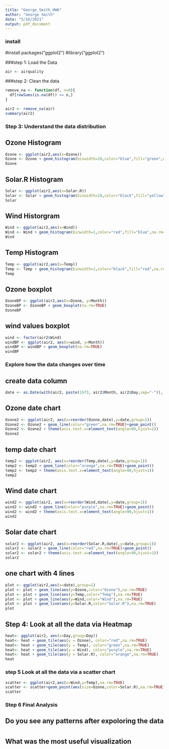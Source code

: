 ```yaml
---
title: "George_Smith_HW6"
author: "George Smith"
date: "5/16/2021"
output: pdf_document
---
```

### install 
#install.packages("ggplot2")
#library("ggplot2")

###step 1: Load the Data 

```r
air <- airquality 
```

###step 2: Clean the data 

```r
remove_na <- function(df, n=0){
  df[rowSums(is.na(df)) <= n,]
}

air2 <- remove_na(air)
summary(air2)
```

### Step 3: Understand the data distribution
## Ozone Histogram 
```r
Ozone <- ggplot(air2,aes(x=Ozone))
Ozone <- Ozone + geom_histogram(binwidth=10,color="blue",fill="green",na.rm=TRUE)
Ozone
```
## Solar.R Histogram 
```r
Solar <- ggplot(air2,aes(x=Solar.R))
Solar <- Solar + geom_histogram(binwidth=10,color="black",fill="yellow",na.rm=TRUE)
Solar
```

## Wind Historgram 

```r
Wind <- ggplot(air2,aes(x=Wind))
Wind <- Wind + geom_histogram(binwidth=1,color="red",fill="blue",na.rm=TRUE)
Wind
```

## Temp Histogram
```r
Temp <- ggplot(air2,aes(x=Temp))
Temp <- Temp + geom_histogram(binwidth=1,color="black",fill="red",na.rm=TRUE)
Temp
```
## Ozone boxplot  
```r
OzoneBP <- ggplot(air2,aes(x=Ozone, y=Month))
OzoneBP <- OzoneBP + geom_boxplot(na.rm=TRUE)
OzoneBP
```
## wind values boxplot 
```r
wind <- factor(air2$Wind)
windBP <- ggplot(air2, aes(x=wind, y=Month))
windBP <- windBP + geom_boxplot(na.rm=TRUE)
windBP
```
### Explore how the data changes over time 
## create data column 

```r
date <- as.Date(with(air2, paste(1973, air2$Month, air2$Day,sep="-")), "%Y-%m-%d")
```
## Ozone date chart 
```r
Ozone2 <- ggplot(air2, aes(x=reorder(Ozone,date),y=date,group=1))
Ozone2 <- Ozone2 + geom_line(color="green",na.rm=TRUE)+geom_point()
Ozone2 <- Ozone2 + theme(axis.text.x=element_text(angle=90,hjust=1))
Ozone2
```
## temp date chart 
```r
temp2 <- ggplot(air2, aes(x=reorder(Temp,date),y=date,group=1))
temp2 <- temp2 + geom_line(color="orange",na.rm=TRUE)+geom_point()
temp2 <- temp2 + theme(axis.text.x=element_text(angle=90,hjust=1))
temp2
```

## Wind date chart 
```r
wind2 <- ggplot(air2, aes(x=reorder(Wind,date),y=date,group=1))
wind2 <- wind2 + geom_line(color="purple",na.rm=TRUE)+geom_point()
wind2 <- wind2 + theme(axis.text.x=element_text(angle=90,hjust=1))
wind2
```

## Solar date chart 

```r
solar2 <- ggplot(air2, aes(x=reorder(Solar.R,date),y=date,group=1))
solar2 <- solar2 + geom_line(color="red",na.rm=TRUE)+geom_point()
solar2 <- solar2 + theme(axis.text.x=element_text(angle=90,hjust=1))
solar2
```

## one chart with 4 lines 
```r
plot <- ggplot(air2,aes(x=date),group=1)
plot <- plot + geom_line(aes(y=Ozone,color="Ozone"),na.rm=TRUE)
plot <- plot + geom_line(aes(y=Temp,color="Temp"),na.rm=TRUE)
plot <- plot + geom_line(aes(y=Wind,color="Wind"),na.rm=TRUE)
plot <- plot + geom_line(aes(y=Solar.R,color="Solar.R"),na.rm=TRUE)
plot
```

## Step 4: Look at all the data via Heatmap
```r
heat<- ggplot(air2, aes(x=Day,group=Day)) 
heat<- heat + geom_tile(aes(y = Ozone), color="red",na.rm=TRUE)  
heat<- heat + geom_tile(aes(y = Temp), color="green",na.rm=TRUE)
heat<- heat + geom_tile(aes(y = Wind), color="purple",na.rm=TRUE)
heat<- heat + geom_tile(aes(y = Solar.R), color="orange",na.rm=TRUE)
heat
```

### step 5 Look	at	all	the	data	via	a	scatter	chart
```r
scatter	<- ggplot(air2,aes(x=Wind,y=Temp),na.rm=TRUE) 
scatter	<- scatter+geom_point(aes(size=Ozone,color=Solar.R),na.rm=TRUE) 
scatter
```

### Step 6 Final Analysis 

## Do you see any patterns after expoloring the data 
# 
## What was the most useful visualization 
#
